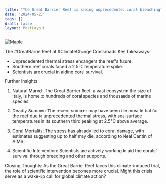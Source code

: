 ```yaml
---
title: "The Great Barrier Reef is seeing unprecedented coral bleaching"
date: '2024-05-26'
tags: []
draft: false
layout: PostLayout
---
```


<div className="flex justify-center">
<div className="my-1 w-full px-2 xl:my-1 xl:w-1/2 xl:px-2">
    <img src="https://willpolesa.pythonanywhere.com/static/podcast_thumbnails/thumbnailrecsCvz2HmlRXH5fE.jpg" alt="Maple" className="mx-auto h-58 w-auto" />
</div>
</div>

The #GreatBarrierReef at #ClimateChange Crossroads
Key Takeaways:
- Unprecedented thermal stress endangers the reef's future.
- Southern reef corals faced a 2.5°C temperature spike.
- Scientists are crucial in aiding coral survival.

Further Insights
1. Natural Marvel:
The Great Barrier Reef, a vast ecosystem the size of Italy, is home to hundreds of coral species and thousands of marine species.

2. Deadly Summer:
The recent summer may have been the most lethal for the reef due to unprecedented thermal stress, with sea-surface temperatures in its southern third peaking at 2.5°C above average.

3. Coral Mortality:
The stress has already led to coral damage, with estimates suggesting up to half may die, according to Neal Cantin of AIMS.

4. Scientific Intervention:
Scientists are actively working to aid the corals' survival through breeding and other supports.

Closing Thoughts:
As the Great Barrier Reef faces this climate-induced trial, the role of scientific intervention becomes more crucial. Might this crisis serve as a wake-up call for global climate action?
